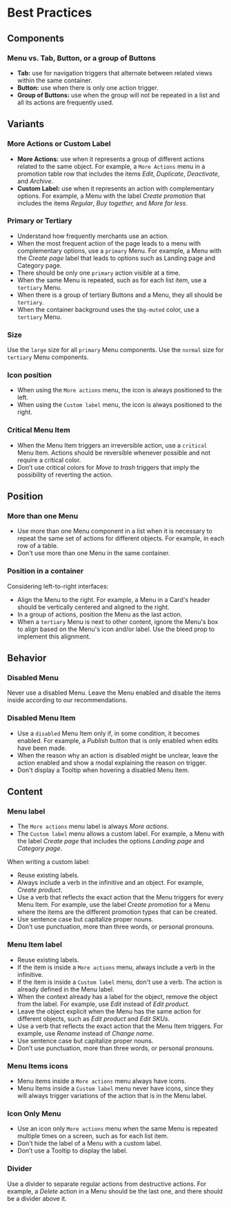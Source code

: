 # Best Practices

## Components

### Menu vs. Tab, Button, or a group of Buttons

- **Tab:** use for navigation triggers that alternate between related views within the same container.
- **Button:** use when there is only one action trigger.
- **Group of Buttons:** use when the group will not be repeated in a list and all its actions are frequently used.

## Variants

### More Actions or Custom Label

- **More Actions:** use when it represents a group of different actions related to the same object. For example, a `More Actions` menu in a promotion table row that includes the items _Edit_, _Duplicate_, _Deactivate_, and _Archive_.
- **Custom Label:** use when it represents an action with complementary options. For example, a Menu with the label _Create promotion_ that includes the items _Regular_, _Buy together,_ and _More for less_.

### Primary or Tertiary

- Understand how frequently merchants use an action.
- When the most frequent action of the page leads to a menu with complementary options, use a `primary` Menu. For example, a Menu with the _Create page_ label that leads to options such as Landing page and Category page.
- There should be only one `primary` action visible at a time.
- When the same Menu is repeated, such as for each list item, use a `tertiary` Menu.
- When there is a group of tertiary Buttons and a Menu, they all should be `tertiary`.
- When the container background uses the `$bg-muted` color, use a `tertiary` Menu.

### Size

Use the `large` size for all `primary` Menu components. Use the `normal` size for `tertiary` Menu components.

### Icon position

- When using the `More actions` menu, the icon is always positioned to the left.
- When using the `Custom label` menu, the icon is always positioned to the right.

### Critical Menu Item

- When the Menu Item triggers an irreversible action, use a `critical` Menu Item. Actions should be reversible whenever possible and not require a critical color.
- Don’t use critical colors for _Move to trash_ triggers that imply the possibility of reverting the action.

## Position

### More than one Menu

- Use more than one Menu component in a list when it is necessary to repeat the same set of actions for different objects. For example, in each row of a table.
- Don't use more than one Menu in the same container.

### Position in a container

Considering left-to-right interfaces:

- Align the Menu to the right. For example, a Menu in a Card's header should be vertically centered and aligned to the right.
- In a group of actions, position the Menu as the last action.
- When a `tertiary` Menu is next to other content, ignore the Menu's box to align based on the Menu's icon and/or label. Use the bleed prop to implement this alignment.

## Behavior

### Disabled Menu

Never use a disabled Menu. Leave the Menu enabled and disable the items inside according to our recommendations.

### Disabled Menu Item

- Use a `disabled` Menu Item only if, in some condition, it becomes enabled. For example, a _Publish_ button that is only enabled when edits have been made.
- When the reason why an action is disabled might be unclear, leave the action enabled and show a modal explaining the reason on trigger.
- Don't display a Tooltip when hovering a disabled Menu Item.

## Content

### Menu label

- The `More actions` menu label is always _More actions_.
- The `Custom label` menu allows a custom label. For example, a Menu with the label _Create page_ that includes the options _Landing page_ and _Category page_.

When writing a custom label:

- Reuse existing labels.
- Always include a verb in the infinitive and an object. For example, _Create product_.
- Use a verb that reflects the exact action that the Menu triggers for every Menu Item. For example, use the label _Create promotion_ for a Menu where the items are the different promotion types that can be created.
- Use sentence case but capitalize proper nouns.
- Don’t use punctuation, more than three words, or personal pronouns.

### Menu Item label

- Reuse existing labels.
- If the item is inside a `More actions` menu, always include a verb in the infinitive.
- If the item is inside a `Custom label` menu, don't use a verb. The action is already defined in the Menu label.
- When the context already has a label for the object, remove the object from the label. For example, use _Edit_ instead of _Edit product_.
- Leave the object explicit when the Menu has the same action for different objects, such as _Edit product_ and _Edit SKUs_.
- Use a verb that reflects the exact action that the Menu Item triggers. For example, use _Rename_ instead of _Change name_.
- Use sentence case but capitalize proper nouns.
- Don’t use punctuation, more than three words, or personal pronouns.

### Menu Items icons

- Menu items inside a `More actions` menu always have icons.
- Menu Items inside a `Custom label` menu never have icons, since they will always trigger variations of the action that is in the Menu label.

### Icon Only Menu

- Use an icon only `More actions` menu when the same Menu is repeated multiple times on a screen, such as for each list item.
- Don't hide the label of a Menu with a custom label.
- Don’t use a Tooltip to display the label.

### Divider

Use a divider to separate regular actions from destructive actions. For example, a _Delete_ action in a Menu should be the last one, and there should be a divider above it.
